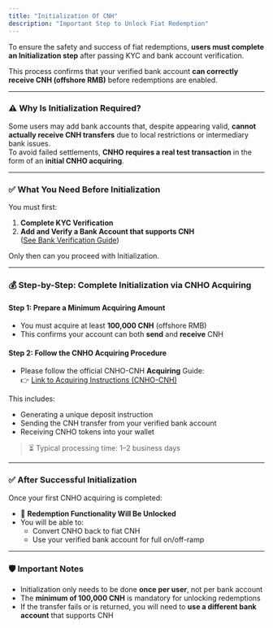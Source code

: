 ```yaml
---
title: "Initialization Of CNH"
description: "Important Step to Unlock Fiat Redemption"
---
```


To ensure the safety and success of fiat redemptions, **users must complete an Initialization step** after passing KYC and bank account verification.

This process confirms that your verified bank account **can correctly receive CNH (offshore RMB)** before redemptions are enabled.

---

### ⚠️ Why Is Initialization Required?

Some users may add bank accounts that, despite appearing valid, **cannot actually receive CNH transfers** due to local restrictions or intermediary bank issues.\
To avoid failed settlements, **CNHO requires a real test transaction** in the form of an **initial CNHO acquiring**.

---

### ✅ What You Need Before Initialization

You must first:

1. **Complete KYC Verification**
2. **Add and Verify a Bank Account that supports CNH**\
   ([See Bank Verification Guide](#bank.mdx))

Only then can you proceed with Initialization.

---

### 💰 Step-by-Step: Complete Initialization via CNHO Acquiring

#### **Step 1: Prepare a Minimum Acquiring Amount**

- You must acquire at least **100,000 CNH** (offshore RMB)
- This confirms your account can both **send** and **receive** CNH

#### **Step 2: Follow the CNHO Acquiring Procedure**

- Please follow the official CNHO-CNH **Acquiring** Guide:\
  👉 [Link to Acquiring Instructions (CNHO-CNH)](#)

This includes:

- Generating a unique deposit instruction
- Sending the CNH transfer from your verified bank account
- Receiving CNHO tokens into your wallet

> ⏳ Typical processing time: 1–2 business days

---

### ✅ After Successful Initialization

Once your first CNHO acquiring is completed:

- 🎉 **Redemption Functionality Will Be Unlocked**
- You will be able to:
  - Convert CNHO back to fiat CNH
  - Use your verified bank account for full on/off-ramp

---

### 🛡️ Important Notes

- Initialization only needs to be done **once per user**, not per bank account
- The **minimum of 100,000 CNH** is mandatory for unlocking redemptions
- If the transfer fails or is returned, you will need to **use a different bank account** that supports CNH